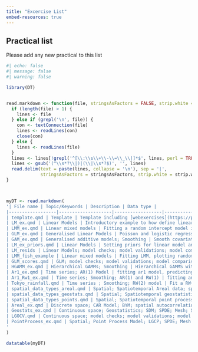 ```yaml
---
title: "Excercise List"
embed-resources: true
---
```


## Practical list

Please add any new practical to this list

```r
#| echo: false
#| message: false
#| warning: false

library(DT)


read.markdown <- function(file, stringsAsFactors = FALSE, strip.white = TRUE, ...){
  if (length(file) > 1) {
    lines <- file
  } else if (grepl('\n', file)) {
    con <- textConnection(file)
    lines <- readLines(con)
    close(con)
  } else {
    lines <- readLines(file)
  }
  lines <- lines[!grepl('^[\\:\\s\\+\\-\\=\\_\\|]*$', lines, perl = TRUE)]
  lines <- gsub('(^\\s*?\\|)|(\\|\\s*?$)', '', lines)
  read.delim(text = paste(lines, collapse = '\n'), sep = '|', 
             stringsAsFactors = stringsAsFactors, strip.white = strip.white, ...)
}



myDT <- read.markdown(
'| File name | Topic/Keywords | Description | Data type |
|------------------|--------------------|------------------|------------------|
| template.qmd | Template | Template including [webexercises](https://psyteachr.github.io/webexercises/) html widgets , custom .css and reactive download data buttons (pending) | Test Data |
| LM_ex.qmd | Linear Models | Introductory example to how define linear model components and compute predictions in inlabru | Simulated Data |
| LMM_ex.qmd | Linear mixed models | Fitting a random intercept model in inlabru and how to write a LMM as a LGM | Simulated Data |
| GLM_ex.qmd | Generalised Linear Models | Poisson and logistic regression examples. | Simulated Data |
| GAM_ex.qmd | Generalised additive models; Smoothing | Smooth covariate using a random walk model | Simulated Data |
| LM_ex_priors.qmd | Linear Models | Setting priors for linear model and plotting posterior marginals | Simulated Data |
| LM_resids | Linear Models; model checks; model validations; model comparison | Compute different posterior predictive checks fro linear models | Simulated Data |
| LMM_fish_example | Linear mixed models | Fitting LMM, plotting random effects and computing the posterior marginal variance by sampling from the precision posterior. | Real Data - Pygmy Whitefish data subset from the `FSAdata` R package |
| GLM_scores.qmd | GLM; model checks; model validations; model comparison | Poisson and NegBin model assessment and comparison via CPO and PIT | Real Data - Satellite crabs data set |
| HGAMM_ex.qmd | Hierarchical GAMMs; Smoothing | Hierarchical GAMMS with global and group-level smoother. | Real Data - bioluminiscence sources in the northeast Atlantic Ocean. |
| Ar1_ex.qmd | Time series; AR(1) Model | fitting ar1 model, predicting the mean and forecasting. | Simulated Data |
| Ar1_Rw1_ex.qmd | Time series; Smoothing; AR(1) and RW(1) | fitting an ar and rw models, change prior for Gaussian error and set PC prior for correlation parameter. add group-level correlation. | Real Data - water height levels in `greatlakes` dataset from `DAAG` library. |
| Tokyo_rainfall.qmd | Time series ; Smoothing; RW(2) model | Fit a RW(2) model to non-Gaussian data | Real Data - `Tokyo` rainfall data from `INLA` |
| spatial_data_types_areal.qmd | Spatial; Spatiotemporal Areal data; spatial autocorrelation | Visualize and manipulate areal data and compute Moran\'s I | Real Data - Respiratory hospitalisation & air pollution (`pollutionhealthdata)` for the Greater Glasgow IZ regions (`GGHB.IZ)` from `CARBayesdata` package |
| spatial_data_types_geostats.qmd | Spatial; Spatiotemporal geostatistical data; Geostatistics; spatial autocorrelation | Visualize and manipulate geostatistical data and compute variograms | Real Data - Pacific Cod presence/absence records (`pcod`) from the `sdmTMB` package. |
| spatial_data_types_points.qmd | Spatial; Spatiotemporal point process data | Spatial point pattern data wrangling and visualization | Real Data - BNM ringlett butteflies records in Scotland\'s Cairngorms National Park (CNP). |
| Areal_ex.qmd | Discrete space; CAR Model; BYM; spatial autocorrelation; | Fit a CAR model to non-Gaussian data do predictions. Compute posterior draws from expected counts and carry posterior predictive checks using posterior counts draws. | Real Data - Respiratory hospitalisation & air pollution (`pollutionhealthdata)` for the Greater Glasgow IZ regions (`GGHB.IZ)` from `CARBayesdata` package |
| Geostats_ex.qmd | Continuous space; Geostatistics; SDM; SPDE; Mesh; SPDE; Mesh | Fit a spatially explicit species distribution model and do predictions and obtain posterior samples from the fitted model | Real Data - Pacific Cod presence/absence records (`pcod`) from the `sdmTMB` package. |
| LGOCV.qmd | Continuous space; model checks; model validations; model comparison; spatiotemporal | Compute LGOCV for geostatistical spatiotemporal data | Real Data - Pacific Cod presence/absence records (`pcod`) from the `sdmTMB` package. |
| PointProcess_ex.qmd | Spatial; Point Process Model; LGCP; SPDE; Mesh | Fit homogeneous, non homegeneous and LCGP and do predictions. | Real Data - Forest fires in the Castilla-La Mancha region (`clmfires` ) of Spain between 1998 and 2007 from in the `spatstat` package. |
'
)

datatable(myDT)
```
